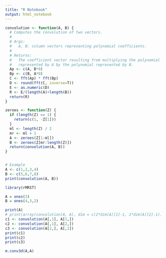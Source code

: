 ```yaml
---
title: "R Notebook"
output: html_notebook
---
```



```r
convolution <- function(A, B) {
  # Computes the convolution of two vectors.
  #
  # Args:
  #   A, B: column vectors representing polynomial coefficients.
  #
  # Returns:
  #   The coefficient vector resulting from multiplying the polynomial 
  #   represented by A by the polynomial represented by B.
  Ap <- c(A, B*0)
  Bp <- c(B, A*0)
  C <- fft(Ap) * fft(Bp)
  D <- round(fft(C, inverse=T))
  E <- as.numeric(D)
  R <- E/(length(A)+length(B))
  return(R)
}

zeroes <- function(Z) {
  if (length(Z) == 1) {
    return(c(1, -Z[1]))
  }
  ml <- length(Z) / 2
  mr <- ml + 1
  A <- zeroes(Z[1:ml])
  B <- zeroes(Z[mr:length(Z)])
  return(convolution(A, B))
}


# Example
A <- c(1,2,3,4)
B <- c(5,6,7,8)
print(convolution(A, B))

```


```r
library(rMRST)

A = ones(3)
B = ones(4,3,2)

print(A)
# print(array(convolution(A, A), dim = c(2*dim(A)[1]-1, 2*dim(A)[2]-1)))
c1 <- convolution(A[,1], A[1,])
c2 <- convolution(A[,1], A[2,])
c3 <- convolution(A[2,], A[,1])
print(c1)
print(c2)
print(c3)
```

```r
m.conv3d(A,A)
```

